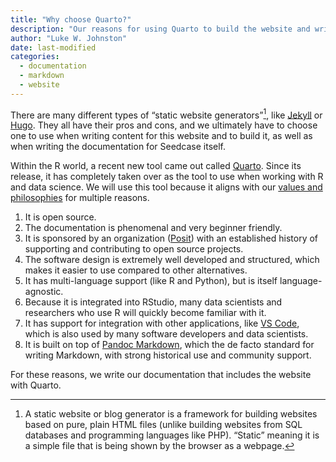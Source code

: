```yaml
---
title: "Why choose Quarto?"
description: "Our reasons for using Quarto to build the website and write the general documentation."
author: "Luke W. Johnston"
date: last-modified
categories:
  - documentation
  - markdown
  - website
---
```


<!-- TODO: Update this to match style of other posts -->

There are many different types of "static website generators"[^1], like
[Jekyll](https://jekyllrb.com/) or [Hugo](https://gohugo.io/). They all
have their pros and cons, and we ultimately have to choose one to use
when writing content for this website and to build it, as well as when
writing the documentation for Seedcase itself.

[^1]: A static website or blog generator is a framework for building
    websites based on pure, plain HTML files (unlike building websites
    from SQL databases and programming languages like PHP). "Static"
    meaning it is a simple file that is being shown by the browser as a
    webpage.

Within the R world, a recent new tool came out called
[Quarto](https://quarto.org/). Since its release, it has completely
taken over as the tool to use when working with R and data science. We
will use this tool because it aligns with our [values and philosophies](https://seedcase-project.org/about.html#principles)
for multiple reasons.

1.  It is open source.
2.  The documentation is phenomenal and very beginner friendly.
3.  It is sponsored by an organization ([Posit](https://posit.co/)) with
    an established history of supporting and contributing to open source
    projects.
4.  The software design is extremely well developed and structured,
    which makes it easier to use compared to other alternatives.
5.  It has multi-language support (like R and Python), but is itself
    language-agnostic.
6.  Because it is integrated into RStudio, many data scientists and
    researchers who use R will quickly become familiar with it.
7.  It has support for integration with other applications, like [VS
    Code](https://code.visualstudio.com/), which is also used by many
    software developers and data scientists.
8.  It is built on top of [Pandoc Markdown](https://pandoc.org/), which
    the de facto standard for writing Markdown, with strong historical
    use and community support.

For these reasons, we write our documentation that includes the website
with Quarto.
